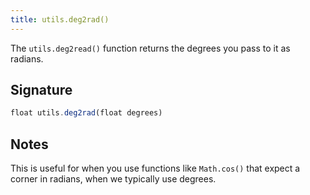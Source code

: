 ```yaml
---
title: utils.deg2rad()
---
```


The `utils.deg2read()` function returns the degrees you pass to it as radians.

## Signature

```js
float utils.deg2rad(float degrees)
```

## Notes

This is useful for when you use functions like `Math.cos()` that expect a corner
in radians, when we typically use degrees.
